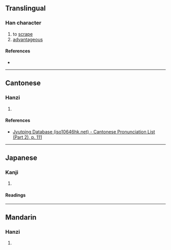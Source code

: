 {{character info/new}}
==Translingual==

===Han character===
{{Han char|rn=62|rad=戈|as=07|sn=11|four=|canj=IRMG|ids=⿹戈呈}}

# to [[scrape]]
# [[advantageous]]

====References====
* {{Han ref|kx=0413.050|dkj=11599|dj=0755.310|hdz=21406.110|uh=621C|ud=25116}}

----

==Cantonese==

===Hanzi===
{{yue-hanzi|jyut=[[dit6]]|y=dit6}}

# {{defn|lang=yue|sort=戈07}}

====References====
* [http://www.iso10646hk.net/jp/document/download.jsp Jyutping Database (iso10646hk.net) - Cantonese Pronunciation List (Part 2), p. 111]

----

==Japanese==

===Kanji===
{{ja-kanji|grade=|rs=戈07}}

# {{defn|lang=ja|sort=戈07}}

====Readings====
{{ja-readings|goon=[[でち]] (dechi)|kanon=[[てつ]] (tetsu)|kun=[[するどい]] (surudoi), [[きる]] (kiru)}}

----

==Mandarin==

===Hanzi===
{{cmn-hanzi|pin=[[dié]] ([[die2]])|wg=tieh<sup>2</sup>}}

# {{defn|lang=cmn|sort=戈07}}